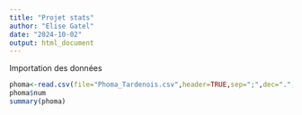 ---
title: "Projet stats"
author: "Elise Gatel"
date: "2024-10-02"
output: html_document
---

Importation des données
```{r}
phoma<-read.csv(file="Phoma_Tardenois.csv",header=TRUE,sep=";",dec=".",stringsAsFactors=TRUE)
phoma$num 
summary(phoma)
```

```{r}

```

